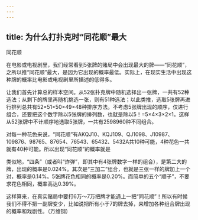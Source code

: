```yaml
---
---
---
```

title: 为什么打扑克时“同花顺”最大
---




同花顺



在电影或电视剧里，我们经常看到5张牌的赌局中会出现最大的牌——“同花顺”，之所以推“同花顺”最大，是因为它出现的概率最低。实际上，在现实生活中出现这种牌的概率比电影或电视剧里所描述的低得多。

让我们首先计算总的样本空间。从52张扑克牌中随机选择出一张牌，一共有52种选法；从剩下的牌里再随机挑选一张，则有51种选法；以此类推，选取5张牌再进行排列总共有52×51×50×49×48种排序方法。不考虑5张牌出现的顺序，仅进行组合，还要把这个数字除以5张牌的排列数，也就是除以5！=5×4×3×2×1。这样从52张牌中不计顺序地选取5张牌，一共有2598960种不同组合。

对每一种花色来说，“同花顺”有AKQJ10、KQJ109、QJ1098、J10987、109876、98765、87654、76543、65432、5432A共10种可能，4种花色一共就有40种可能。所以出现“同花顺”的概率就是

类似地，“四条”（或者叫“炸弹”，即其中有4张牌数字一样的组合），是第二大的牌，出现的概率是0.024%。其次是“三加二”组合，也就是三张一样的牌加上一个对，概率是0.14%。5张牌花色相同的概率是0.20%。而简单的五个“顺子”，不要求花色相同，概率高达0.39%。

这样算来，在真实赌局中要打6万～7万把牌才能遇上一把“同花顺”！所以有时候我们不得不把一副牌变少，比如说把所有小于7的牌去掉，来增加各种组合牌出现的概率和戏剧性。（万维钢）